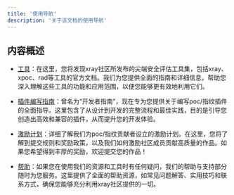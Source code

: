 ```yaml
---
title: '使用导航'
description: '关于该文档的使用导航'
---
```


## 内容概述

- [工具](/tools)：在这里，您将发现xray社区所发布的尖端安全评估工具集，包括xray、xpoc、rad等工具的官方文档。我们为您提供全面的指南和详细信息，帮助您深入理解这些工具的功能和应用范围，以便您能够更有效地利用它们。

- [插件编写指南](/plugins)：曾名为“开发者指南”，现在专为您提供关于编写poc/指纹插件的全面指导。这里包含了从设计到开发的完整流程和最佳实践，目的是引导您创造出高效和兼容的插件，从而提升您的开发体验。

- [激励计划](/excitation)：详细了解我们为poc/指纹贡献者设立的激励计划。在这里，您将了解到提交规则和奖励政策，以及我们如何激励社区成员贡献高质量的作品。如果您希望得到丰厚的奖励，欢迎提交您的作品！

- [帮助](/help)：如果您在使用我们的资源和工具时有任何疑问，我们的帮助与支持部分随时为您服务。这里提供了全面的帮助资源，如常见问题解答、实用技巧和联系方式，确保您能够充分利用xray社区提供的一切。
